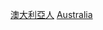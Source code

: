 {{Commonscat|People of Australia by occupation}}

[[Category:澳大利亞人|]]
[[Category:各職業諸國人物|Australia]]
